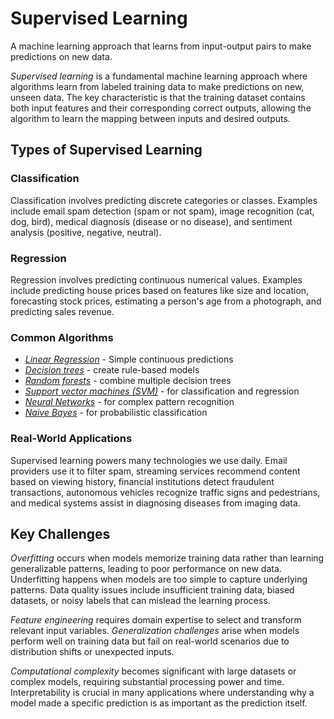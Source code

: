 # Supervised Learning

A machine learning approach that learns from input-output pairs to make predictions on new data.

*Supervised learning* is a fundamental machine learning approach where algorithms learn from labeled training data to make predictions on new, unseen data. The key characteristic is that the training dataset contains both input features and their corresponding correct outputs, allowing the algorithm to learn the mapping between inputs and desired outputs.

## Types of Supervised Learning
### Classification
Classification involves predicting discrete categories or classes. Examples include email spam detection (spam or not spam), image recognition (cat, dog, bird), medical diagnosis (disease or no disease), and sentiment analysis (positive, negative, neutral).

### Regression
Regression involves predicting continuous numerical values. Examples include predicting house prices based on features like size and location, forecasting stock prices, estimating a person's age from a photograph, and predicting sales revenue.

### Common Algorithms

- *[Linear Regression](../L/linear-regression)* - Simple continuous predictions
- *[Decision trees](../D/decision-trees)* - create rule-based models
- *[Random forests](../R/random-forests)* - combine multiple decision trees
- *[Support vector machines (SVM)](../S/support-vector-machines)* - for classification and regression
- *[Neural Networks](../N/neural-network)* - for complex pattern recognition
- *[Naive Bayes](../N/naive-bayes)* - for probabilistic classification

### Real-World Applications
Supervised learning powers many technologies we use daily. Email providers use it to filter spam, streaming services recommend content based on viewing history, financial institutions detect fraudulent transactions, autonomous vehicles recognize traffic signs and pedestrians, and medical systems assist in diagnosing diseases from imaging data.

## Key Challenges
*Overfitting* occurs when models memorize training data rather than learning generalizable patterns, leading to poor performance on new data. Underfitting happens when models are too simple to capture underlying patterns. Data quality issues include insufficient training data, biased datasets, or noisy labels that can mislead the learning process.

*Feature engineering* requires domain expertise to select and transform relevant input variables. *Generalization challenges* arise when models perform well on training data but fail on real-world scenarios due to distribution shifts or unexpected inputs.

*Computational complexity* becomes significant with large datasets or complex models, requiring substantial processing power and time. Interpretability is crucial in many applications where understanding why a model made a specific prediction is as important as the prediction itself.